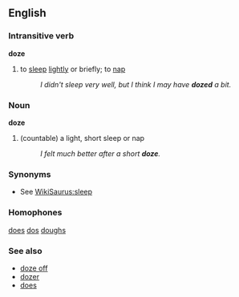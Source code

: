 ==English==
===Intransitive verb===
'''doze'''
#to [[sleep]] [[lightly]] or briefly; to [[nap]]
#:''I didn't sleep very well, but I think I may have '''dozed''' a bit.''

===Noun===
'''doze'''
#(countable) a light, short sleep or nap
#:''I felt much better after a short '''doze'''.''

===Synonyms===
*See [[WikiSaurus:sleep]]

===Homophones===
[[does]] [[dos]] [[doughs]]

===See also===
*[[doze off]]
*[[dozer]]
*[[does]]